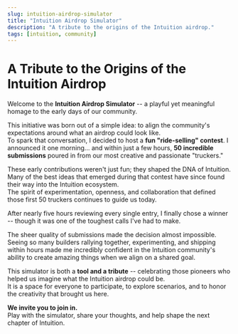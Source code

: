 ```yaml
---
slug: intuition-airdrop-simulator
title: "Intuition Airdrop Simulator"
description: "A tribute to the origins of the Intuition airdrop."
tags: [intuition, community]
---
```


# A Tribute to the Origins of the Intuition Airdrop

Welcome to the **Intuition Airdrop Simulator** -- a playful yet meaningful homage to the early days of our community.


<Tweet id="1971600745842757683" />

This initiative was born out of a simple idea: to align the community's expectations around what an airdrop could look like.  
To spark that conversation, I decided to host a **fun "ride-selling" contest**. I announced it one morning... and within just a few hours, **50 incredible submissions** poured in from our most creative and passionate "truckers."

These early contributions weren't just fun; they shaped the DNA of Intuition.  
Many of the best ideas that emerged during that contest have since found their way into the Intuition ecosystem.  
The spirit of experimentation, openness, and collaboration that defined those first 50 truckers continues to guide us today.

After nearly five hours reviewing every single entry, I finally chose a winner -- though it was one of the toughest calls I've had to make.  
<Tweet id="1971785180558905784" />

The sheer quality of submissions made the decision almost impossible.  
Seeing so many builders rallying together, experimenting, and shipping within hours made me incredibly confident in the Intuition community's ability to create amazing things when we align on a shared goal.

This simulator is both a **tool and a tribute** -- celebrating those pioneers who helped us imagine what the Intuition airdrop could be.  
It is a space for everyone to participate, to explore scenarios, and to honor the creativity that brought us here.

**We invite you to join in.**  
Play with the simulator, share your thoughts, and help shape the next chapter of Intuition.
